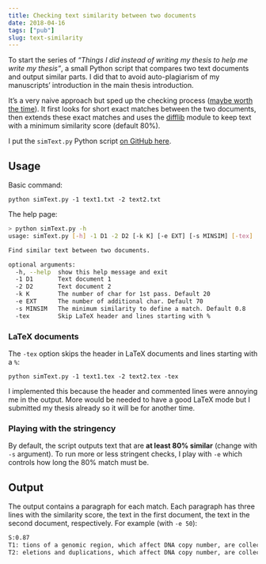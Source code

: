 ```yaml
---
title: Checking text similarity between two documents
date: 2018-04-16
tags: ["pub"]
slug: text-similarity
---
```


To start the series of *"Things I did instead of writing my thesis to help me write my thesis"*, a small Python script that compares two text documents and output similar parts.
I did that to avoid auto-plagiarism of my manuscripts' introduction in the main thesis introduction.

It's a very naive approach but sped up the checking process ([maybe worth the time](https://xkcd.com/1319/)). It first looks for short exact matches between the two documents, then extends these exact matches and uses the [difflib](https://docs.python.org/2/library/difflib.html) module to keep text with a minimum similarity score (default 80%).

I put the `simText.py` Python script [on GitHub here](https://github.com/jmonlong/Hippocamplus/tree/config/python/simText).

## Usage

Basic command:

`python simText.py -1 text1.txt -2 text2.txt`

The help page:

```sh
> python simText.py -h
usage: simText.py [-h] -1 D1 -2 D2 [-k K] [-e EXT] [-s MINSIM] [-tex]

Find similar text between two documents.

optional arguments:
  -h, --help  show this help message and exit
  -1 D1       Text document 1
  -2 D2       Text document 2
  -k K        The number of char for 1st pass. Default 20
  -e EXT      The number of additional char. Default 70
  -s MINSIM   The minimum similarity to define a match. Default 0.8
  -tex        Skip LaTeX header and lines starting with %
```

### LaTeX documents

The `-tex` option skips the header in LaTeX documents and lines starting with a `%`:

`python simText.py -1 text1.tex -2 text2.tex -tex`

I implemented this because the header and commented lines were annoying me in the output. 
More would be needed to have a good LaTeX mode but I submitted my thesis already so it will be for another time.

### Playing with the stringency

By default, the script outputs text that are **at least 80% similar** (change with `-s` argument).
To run more or less stringent checks, I play with `-e` which controls how long the 80% match must be.


## Output

The output contains a paragraph for each match. 
Each paragraph has three lines with the similarity score, the text in the first document, the text in the second document, respectively.
For example (with `-e 50`):

```txt
S:0.87
T1: tions of a genomic region, which affect DNA copy number, are collectively known as copy number varia
T2: eletions and duplications, which affect DNA copy number, are collectively known as copy number varia
```

